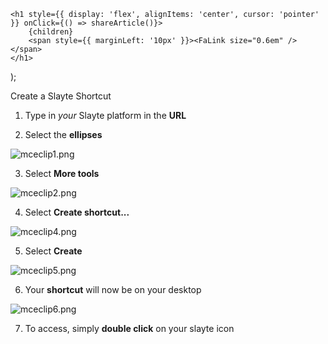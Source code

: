 

    <h1 style={{ display: 'flex', alignItems: 'center', cursor: 'pointer' }} onClick={() => shareArticle()}>
        {children} 
        <span style={{ marginLeft: '10px' }}><FaLink size="0.6em" /></span>
    </h1>
);

<ToastContainer />

<ClickableTitle>Create a Slayte Shortcut</ClickableTitle>




1. Type in *your* Slayte platform in the **URL**


2. Select the **ellipses**


![mceclip1.png](../../../resources/article-images/4934135008787-Create-a-Slayte-Shortcut_1.png)


3. Select **More tools**


![mceclip2.png](../../../resources/article-images/4934135008787-Create-a-Slayte-Shortcut_2.png)


4. Select **Create shortcut...**


![mceclip4.png](../../../resources/article-images/4934135008787-Create-a-Slayte-Shortcut_3.png)


5. Select **Create**


![mceclip5.png](../../../resources/article-images/4934135008787-Create-a-Slayte-Shortcut_4.png)


6. Your **shortcut** will now be on your desktop


![mceclip6.png](../../../resources/article-images/4934135008787-Create-a-Slayte-Shortcut_5.png)


7. To access, simply **double click** on your slayte icon



